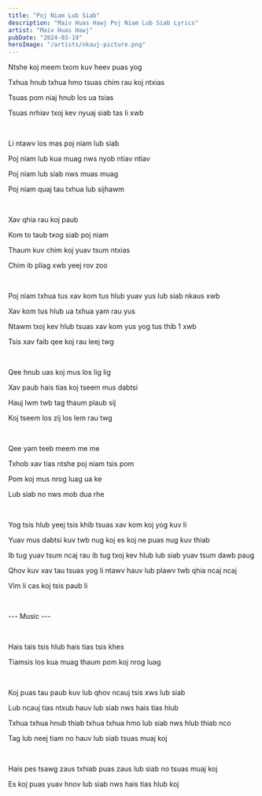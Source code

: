 ```yaml
---
title: "Poj Niam Lub Siab"
description: "Maiv Huas Hawj Poj Niam Lub Siab Lyrics"
artist: "Maiv Huas Hawj"
pubDate: "2024-03-19"
heroImage: "/artists/nkauj-picture.png"
---
```


Ntshe koj meem txom kuv heev puas yog

Txhua hnub txhua hmo tsuas chim rau koj ntxias

Tsuas pom niaj hnub los ua tsias

Tsuas nrhiav txoj kev nyuaj siab tas li xwb

<br />

Li ntawv los mas poj niam lub siab

Poj niam lub kua muag nws nyob ntiav ntiav

Poj niam lub siab nws muas muag

Poj niam quaj tau txhua lub sijhawm

<br />

Xav qhia rau koj paub

Kom to taub txog siab poj niam

Thaum kuv chim koj yuav tsum ntxias

Chim ib pliag xwb yeej rov zoo

<br />

Poj niam txhua tus xav kom tus hlub yuav yus lub siab nkaus xwb

Xav kom tus hlub ua txhua yam rau yus

Ntawm txoj kev hlub tsuas xav kom yus yog tus thib 1 xwb

Tsis xav faib qee koj rau leej twg

<br />

Qee hnub uas koj mus los lig lig

Xav paub hais tias koj tseem mus dabtsi

Hauj lwm twb tag thaum plaub sij

Koj tseem los zij los lem rau twg

<br />

Qee yam teeb meem me me

Txhob xav tias ntshe poj niam tsis pom

Pom koj mus nrog luag ua ke

Lub siab no nws mob dua rhe

<br />

Yog tsis hlub yeej tsis khib tsuas xav kom koj yog kuv li

Yuav mus dabtsi kuv twb nug koj es koj ne puas nug kuv thiab

Ib tug yuav tsum ncaj rau ib tug txoj kev hlub lub siab yuav tsum dawb paug

Qhov kuv xav tau tsuas yog li ntawv hauv lub plawv twb qhia ncaj ncaj

Vim li cas koj tsis paub li

<br />

--- Music ---

<br />

Hais tais tsis hlub hais tias tsis khes

Tiamsis los kua muag thaum pom koj nrog luag

<br />

Koj puas tau paub kuv lub qhov ncauj tsis xws lub siab

Lub ncauj tias ntxub hauv lub siab nws hais tias hlub

Txhua txhua hnub thiab txhua txhua hmo lub siab nws hlub thiab nco

Tag lub neej tiam no hauv lub siab tsuas muaj koj

<br />

Hais pes tsawg zaus txhiab puas zaus lub siab no tsuas muaj koj

Es koj puas yuav hnov lub siab nws hais tias hlub koj
